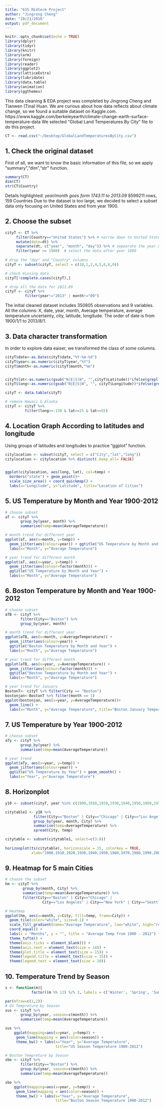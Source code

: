 ```yaml
---
title: "615 Midterm Project"
author: "Jingrong Cheng"
date: "10/21/2016"
output: pdf_document
---
```


```r
knitr::opts_chunk$set(echo = TRUE)
library(dplyr)
library(tidyr)
library(knitr)
library(arm)
library(foreign)
library(reader)
library(ggplot2)
library(latticeExtra)
library(lubridate)
library(data.table)
library(animation)
library(ggthemes)
```

This data cleaning & EDA project was completed by Jingrong Cheng and Tianwen (Tina) Huan.
We are curious about how data reflects about climate change, so we found a suitable dataset on Kaggle.com.
https://www.kaggle.com/berkeleyearth/climate-change-earth-surface-temperature-data
We selected "Global Land Temperatures By City" file to do this project. 

```r
CT <- read.csv("~/Desktop/GlobalLandTemperaturesByCity.csv")
```

## 1. Check the original dataset
First of all, we want to know the basic information of this file, so we apply "summary","dim","str" function.
```r
summary(CT)
dim(CT)
str(CT$Country)
```

Details highlighted:
*year/month goes form 1743.11 to 2013.09 
*8599211 rows, 159 Countries 
Due to the dataset is too large, we decided to select a subset data only focusing on United States and from year 1900.

## 2. Choose the subset
```r
cityT <- CT %>%
     filter(Country=="United States") %>% # narrow down to United States
     mutate(date=dt) %>%
     separate(dt, c("year", "month", "day")) %>% # sepearate the year month and day
     filter(year >= 1900)  # select the data after year 1990
  
# drop the "day" and "Country" columns
cityT <- subset(cityT, select = c(10,1,2,4,5,6,8,9))

# check missing data
cityT[!complete.cases(cityT),]

# drop all the data for 2013.09
cityT <- cityT %>%
         filter(year!="2013" | month!="09")
```

The initial cleaned dataset includes 350805 observations and 9 variables.
All the columns: X, date, year, month, Average temperature, average temperature uncertainty, city, latitude, longitude.
The order of date is from 1900/1/1 to 2013/8/1.

## 3. Data character transformation
In order to explore data eaiser, we transformed the class of some columns.
```r
cityT$date<-as.Date(cityT$date,"%Y-%m-%d")
cityT$year<-as.numeric(cityT$year,"%Y")
cityT$month<-as.numeric(cityT$month,"%m")


cityT$lat<-as.numeric(gsub("N|E|S|W", "",cityT$Latitude))*ifelse(grepl("S",cityT$Latitude),-1,1)
cityT$long<-as.numeric(gsub("N|E|S|W", "", cityT$Longitude))*ifelse(grepl("W",cityT$Longitude),-1,1)

cityT <- data.table(cityT)

# remove Hawaii & Alaska
cityT <- cityT %>%
         filter(long>=-130 & lat>=25 & lat<=55)
```

## 4. Location Graph According to latitudes and longitude
Using groups of latitudes and longitudes to practice "ggplot" function.
```r
citylocation <- subset(cityT, select = c("City","lat","long"))
citylocation <- citylocation %>% distinct(.keep_all= FALSE)


ggplot(citylocation, aes(long, lat), col=temp) +
  borders("state") + geom_point()+
  scale_size_area() + coord_quickmap() +
  labs(x="Longitude", y="Latitude", title="Location of Cities")
```


## 5. US Temperature by Month and Year 1900-2012
```r
# choose subset
aT <- cityT %>%
       group_by(year, month) %>%
       summarise(temp=mean(AverageTemperature))

# month trend for different year
ggplot(aT, aes(x=month, y=temp)) +
  geom_jitter(aes(colour=year)) + ggtitle("US Temperature by Month and Year") +
  labs(x="Month", y="Average Temperature")

# year trend for different month
ggplot(aT, aes(x=year, y=temp)) +
  geom_jitter(aes(colour=factor(month))) + 
  ggtitle("US Temperature by Month and Year") +
  labs(x="Month", y="Average Temperature")
```


## 6. Boston Temperature by Month and Year 1900-2012
```r
# choose subset
aTB <- cityT %>%
       filter(City=="Boston") %>%
       group_by(year, month)

# month trend for different year
ggplot(aTB, aes(x=month, y=AverageTemperature)) +
  geom_jitter(aes(colour=year)) + 
  ggtitle("Boston Temperature by Month and Year") +
  labs(x="Month", y="Average Temperature")

# year trend for different month
ggplot(aTB, aes(x=year, y=AverageTemperature)) +
  geom_jitter(aes(colour=factor(month))) + 
  ggtitle("Boston Temperature by Month and Year") +
  labs(x="Month", y="Average Temperature")

# year trend for January
BostonT<- cityT %>% filter(City == "Boston")
bostonjan<-BostonT %>% filter(month == 1)
ggplot(bostonjan, aes(x=year, y=AverageTemperature))+
  geom_line() +
  labs(x="Month", y="Average Temperature", title="Boston January Temperature")
```

## 7. US Temperature by Year 1900-2012
```r
# choose subset
aTy <- cityT %>%
       group_by(year) %>%
       summarise(temp=mean(AverageTemperature))

# year trend
ggplot(aTy, aes(x=year, y=temp)) +
  geom_jitter(aes(colour=year)) + 
  ggtitle("US Temperature by Year") + geom_smooth() +
  labs(x="Year", y="Average Temperature")
```

## 8. Horizonplot
```r
y10 <- subset(cityT, year %in% c(1900,1910,1920,1930,1940,1950,1960,1970,1980,1990,2000,2010))

citytable1 <- y10 %>%
             filter(City=="Boston" | City=="Chicago" | City=="Los Angeles" | City=="Madison") %>%
             group_by(year, month, City) %>%
             summarise(temp=AverageTemperature) %>%
             spread(City, temp) 

citytable <- subset(citytable1, select=c(3:6))
             
horizonplot(ts(citytable), horizonscale = 15, colorkey = TRUE,
            xlab="1900,1910,1920,1930,1940,1950,1960,1970,1980,1990,2000,2010")
```

## 9. Heatmap for 5 main Cities
```r
# choose the subset
hm <- cityT %>% 
        group_by(month, City) %>%
        summarise(temp=mean(AverageTemperature)) %>%
        filter(City=="Boston" | City=="Chicago" | 
                 City=="Los Angeles" | City=="New York" | City=="Seattle")

# Heatmap
ggplot(hm, aes(x=month, y=City, fill=temp, frame=City)) +
  geom_tile(color="white", size=0.1) +
  scale_fill_gradient(name="Average Temperature", low="white", high="red") +
  coord_equal() +
  labs(x = "Months", y = "", title = "Average Temp from 1900 - 2012") +
  theme_tufte() +
  theme(axis.ticks = element_blank()) +
  theme(axis.text = element_text(size = 14)) +
  theme(plot.title = element_text(size = 15)) +
  theme(legend.title = element_text(size = 15)) +
  theme(legend.text = element_text(size = 10))
```

## 10. Temperature Trend by Season
```r
s <- function(m){
            factor((m %% 12) %/% 3, labels = c('Winter', 'Spring', 'Summer', 'Autumn'))}

par(mfrow=c(1,2))
# US Tempreture by Season
sus <- cityT %>%
       group_by(year, season=s(month)) %>%
       summarise(temp=mean(AverageTemperature))

sus %>%
    ggplot(mapping=aes(x=year, y=temp)) +
     geom_line(mapping = aes(color=season)) +
     theme_bw() + labs(x="Year", y="Average Temperature", 
                       title="US Season Temperature 1900-2012")

# Boston Tempreture by Season
sbo <- cityT %>%
       filter(City=="Boston") %>%
       group_by(year, season=s(month)) %>%
       summarise(temp=mean(AverageTemperature))

sbo %>%
    ggplot(mapping=aes(x=year, y=temp)) +
     geom_line(mapping = aes(color=season)) +
     theme_bw() + labs(x="Year", y="Average Temperature", 
                       title="Boston Season Temperature 1900-2012")
```

